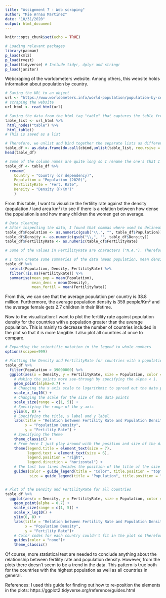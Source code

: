 ---
title: "Assignment 7 - Web scraping"
author: "Mie Arnau Martinez"
date: "10/31/2020"
output: html_document
---

```{r setup, include=FALSE}
knitr::opts_chunk$set(echo = TRUE)
```



```{r}
# Loading relevant packages
library(pacman)
p_load(xml2)
p_load(rvest)
p_load(tidyverse) # Include tidyr, dplyr and stringr
p_load(janitor)
```

Webcraping of the worldometers website. Among others, this website holds information about population by country. 
```{r}
# Saving the URL to an object
url <- "https://www.worldometers.info/world-population/population-by-country/"
# scraping the website 
url_html <- read_html(url)

# Saving the data from the html tag "table" that captures the table from the website
table_list <- url_html %>% 
 html_nodes("table") %>%
 html_table()
# This is saved as a list

# Therefore, we unlist and bind together the separate lists as different columns of a dataframe.
table_df <- as.data.frame(do.call(cbind,unlist(table_list, recursive = FALSE))) 
head(table_df)

# Some of the column names are quite long so I rename the one's that I am going to use
table_df <- table_df %>% 
  rename(
    Country = "Country (or dependency)",
    Population = "Population (2020)",
    FertilityRate = "Fert. Rate",
    Density = "Density (P/Km²)"
    )

```


From this table, I want to visualize the fertility rate against the density (population / land area km²) to see if there is a relation between how dense the population is and how many children the women get on average.

```{r}
# Data cleaning
# After inspecting the data, I found that commas where used to delineate the numbers in the density and population column. Therefore, I start by removing these and transforming the values to numeric values
table_df$Population <- as.numeric(gsub("\\,", "", table_df$Population))
table_df$Density <- as.numeric(gsub("\\,", "", table_df$Density)) 
table_df$FertilityRate <- as.numeric(table_df$FertilityRate)

# Some of the values in FertilityRate are characters ("N.A."). Therefore, these cannot be made numeric and instead they are now labeled as NA.

# I then create some summaries of the data (mean population, mean density and mean fertility). To do this I first have to select the columns and filter out the NA's from FertilityRate.
table_df %>% 
  select(Population, Density, FertilityRate) %>% 
  filter(!is.na(FertilityRate)) %>% 
  summarise(mean_pop = mean(Population), 
            mean_dens = mean(Density), 
            mean_fertil = mean(FertilityRate))
```

From this, we can see that the average population per country is 38.8 million. Furthermore, the average population density is 359 people/Km² and the average female gets 2.7 children in their lifetime. 

Now to the visualization:
I want to plot the fertility rate against population density for the countries with a population greater than the average population. This is mainly to decrease the number of countries included in the plot so that it is more tangible. I also plot all countries at once to compare.
```{r}
# Expanding the scientific notation in the legend to whole numbers
options(scipen=999)

# Plotting the Density and FertilityRate for countries with a population above average
table_df %>%  
  filter(Population > 39000000) %>% 
  ggplot(aes(x = Density, y = FertilityRate, size = Population, color = Country)) +
    # Making the points more see-through by specifying the alpha < 1.
    geom_point(alpha=0.7) +
    # Changing the x axis scale to logarithmic to spread out the data points and pull outliers closer to the other data points
    scale_x_log10() +
    # Changing the scale for the size of the data points
    scale_size(range = c(1, 5)) + 
    # Specifying the range of the y axis
    ylim(0, 8) +
    # Specifying the title, x label and y label.
    labs(title = "Relation between Fertility Rate and Population Density in Greatly \n Populated Countries in 2020", 
         x = "Population Density", 
         y = "Fertility Rate") +
    # Specifying the theme
    theme_classic() + 
    # From here I just play around with the position and size of the different elements
    theme(legend.title = element_text(size = 7), 
          legend.text = element_text(size = 6),
          legend.position = "right",
          legend.direction = "horizontal") +
    # The last two lines decides the position of the title of the size and color legend and how many rows there should be for the color legend
    guides(color = guide_legend(title = "Color", title.position = "top", nrow = 9),
           size = guide_legend(title = "Population", title.position = "top"))


# Plot of the Density and FertilityRate for all countries
table_df %>%  
  ggplot(aes(x = Density, y = FertilityRate, size = Population, color = Country)) +
    geom_point(alpha = 0.7) +
    scale_size(range = c(1, 5)) + 
    scale_x_log10() +
    ylim(0, 8) +
    labs(title = "Relation between Fertility Rate and Population Density in 2020", 
         x = "Population Density", 
         y = "Fertility Rate")+
    # Color codes for each country couldn't fit in the plot so therefore they are excluded
    guides(color = "none")+
    theme_classic()

```

Of course, more statistical test are needed to conclude anything about the relationship between fertility rate and population density. However, from the plots there doesn't seem to be a trend in the data. This pattern is true both for the countries with the highest population as well as all countries in general.

References:
I used this guide for finding out how to re-position the elements in the plots: https://ggplot2.tidyverse.org/reference/guides.html

